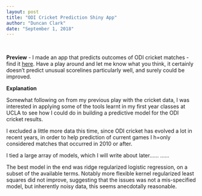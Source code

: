 ```yaml
---
layout: post
title: "ODI Cricket Prediction Shiny App"
author: "Duncan Clark"
date: "September 1, 2018"
---
```

<br>

**Preview** - I made an app that predicts outcomes of ODI cricket matches - find it [here](https://duncan-clark.shinyapps.io/app_1/). Have a play around and let me know what you think, it certainly doesn't predict unusual scorelines particularly well, and surely could be improved.

**Explanation**

Somewhat following on from my previous play with the cricket data, I was interested in applying some of the tools learnt in my first year classes at UCLA to see how I could do in building a predictive model for the ODI cricket results.

I excluded a little more data this time, since ODI cricket has evolved a lot in recent years, in order to help prediction of current games I h=only considered matches that occurred in 2010 or after.

I tied a large array of models, which I will write about later......
......

The best model in the end was ridge regularized logistic regression, on a subset of the available terms. Notably more flexible kernel regularized least squares did not improve, suggesting that the issues was not a mis-specified model, but inherently noisy data, this seems anecdotally reasonable.